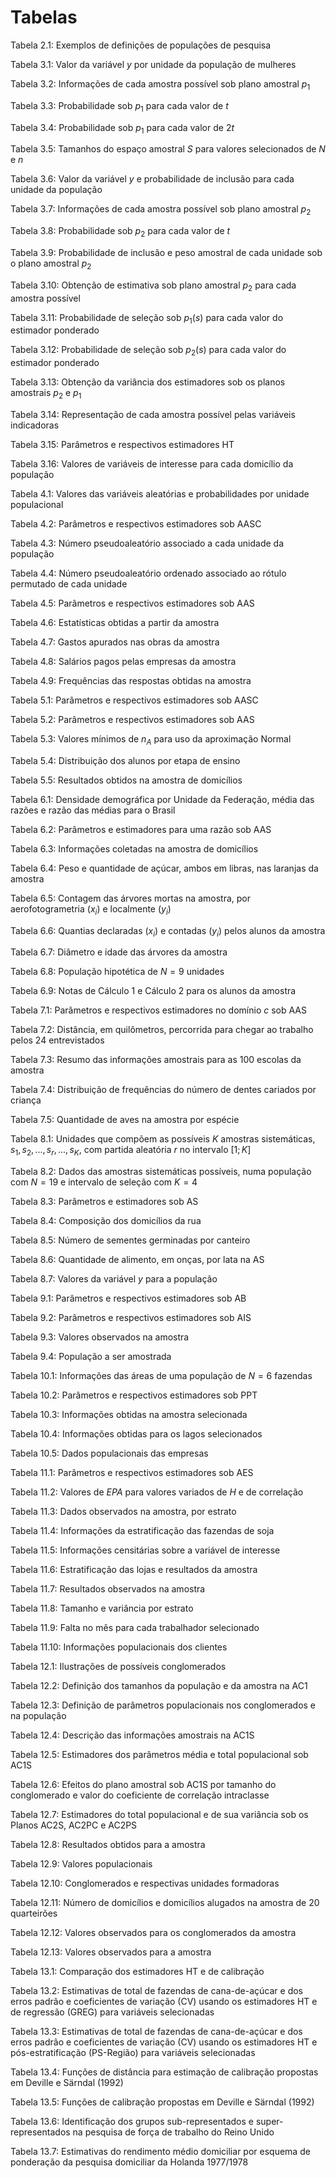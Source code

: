 # Tabelas {#tab}

Tabela 2.1: Exemplos de definições de populações de pesquisa 

Tabela 3.1: Valor da variável $y$ por unidade da população de mulheres 

Tabela 3.2: Informações de cada amostra possível sob plano amostral $p_1$

Tabela 3.3: Probabilidade sob $p_1$ para cada valor de $t$

Tabela 3.4: Probabilidade sob $p_1$ para cada valor de $2t$ 

Tabela 3.5: Tamanhos do espaço amostral $S$ para valores selecionados de $N$ e $n$

Tabela 3.6: Valor da variável $y$ e probabilidade de inclusão para cada unidade da população 

Tabela 3.7: Informações de cada amostra possível sob plano amostral $p_2$

Tabela 3.8: Probabilidade sob $p_2$ para cada valor de $t$

Tabela 3.9: Probabilidade de inclusão e peso amostral de cada unidade sob o plano amostral  $p_2$

Tabela 3.10: Obtenção de estimativa sob plano amostral $p_2$ para cada amostra possível 

Tabela 3.11: Probabilidade de seleção sob $p_1(s)$ para cada valor do estimador ponderado

Tabela 3.12: Probabilidade de seleção sob $p_2(s)$ para cada valor do estimador ponderado

Tabela 3.13: Obtenção da variância dos estimadores sob os planos amostrais $p_2$ e $p_1$

Tabela 3.14: Representação de cada amostra possível pelas variáveis indicadoras

Tabela 3.15: Parâmetros e respectivos estimadores HT

Tabela 3.16: Valores de variáveis de interesse para cada domicílio da população

Tabela 4.1: Valores das variáveis aleatórias e probabilidades por unidade populacional 

Tabela 4.2: Parâmetros e respectivos estimadores sob AASC 

Tabela 4.3: Número pseudoaleatório associado a cada unidade da população 

Tabela 4.4: Número pseudoaleatório ordenado associado ao rótulo permutado de cada unidade 

Tabela 4.5: Parâmetros e respectivos estimadores sob AAS 

Tabela 4.6: Estatísticas obtidas a partir da amostra 

Tabela 4.7: Gastos apurados nas obras da amostra 

Tabela 4.8: Salários pagos pelas empresas da amostra 

Tabela 4.9: Frequências das respostas obtidas na amostra 

Tabela 5.1: Parâmetros e respectivos estimadores sob AASC 

Tabela 5.2: Parâmetros e respectivos estimadores sob AAS 

Tabela 5.3: Valores mínimos de $n_A$ para uso da aproximação Normal

Tabela 5.4: Distribuição dos alunos por etapa de ensino 

Tabela 5.5: Resultados obtidos na amostra de domicílios 

Tabela 6.1: Densidade demográfica por Unidade da Federação, média das razões e razão das médias para o Brasil 

Tabela 6.2: Parâmetros e estimadores para uma razão sob AAS 

Tabela 6.3: Informações coletadas na amostra de domicílios 

Tabela 6.4: Peso e quantidade de açúcar, ambos em libras, nas laranjas da amostra 

Tabela 6.5: Contagem das árvores mortas na amostra, por aerofotogrametria $(x_i)$ e localmente $(y_i)$

Tabela 6.6: Quantias declaradas $(x_i)$ e contadas $(y_i)$ pelos alunos da amostra

Tabela 6.7: Diâmetro e idade das árvores da amostra 

Tabela 6.8: População hipotética de $N=9$ unidades

Tabela 6.9: Notas de Cálculo 1 e Cálculo 2 para os alunos da amostra 

Tabela 7.1: Parâmetros e respectivos estimadores no domínio $c$ sob AAS

Tabela 7.2: Distância, em quilômetros, percorrida para chegar ao trabalho pelos 24 entrevistados 

Tabela 7.3: Resumo das informações amostrais para as 100 escolas da amostra

Tabela 7.4: Distribuição de frequências do número de dentes cariados por criança 

Tabela 7.5: Quantidade de aves na amostra por espécie 

Tabela 8.1: Unidades que compõem as possíveis $K$ amostras sistemáticas, $s_1,   s_2,   ...,s_r,   ...,   s_K$, com partida aleatória $r$ no intervalo $[1; K]$

Tabela 8.2: Dados das amostras sistemáticas possíveis, numa população com $N=19$ e intervalo de seleção com $K=4$

Tabela 8.3: Parâmetros e estimadores sob AS 

Tabela 8.4: Composição dos domicílios da rua 

Tabela 8.5: Número de sementes germinadas por canteiro 

Tabela 8.6: Quantidade de alimento, em onças, por lata na AS 

Tabela 8.7: Valores da variável $y$ para a população

Tabela 9.1: Parâmetros e respectivos estimadores sob AB 

Tabela 9.2: Parâmetros e respectivos estimadores sob AIS

Tabela 9.3: Valores observados na amostra

Tabela 9.4: População a ser amostrada 

Tabela 10.1: Informações das áreas de uma população de $N=6$ fazendas

Tabela 10.2: Parâmetros e respectivos estimadores sob PPT 

Tabela 10.3: Informações obtidas na amostra selecionada 

Tabela 10.4: Informações obtidas para os lagos selecionados 

Tabela 10.5: Dados populacionais das empresas

Tabela 11.1: Parâmetros e respectivos estimadores sob AES 

Tabela 11.2: Valores de $EPA$ para valores variados de $H$ e de correlação

Tabela 11.3: Dados observados na amostra, por estrato

Tabela 11.4: Informações da estratificação das fazendas de soja 

Tabela 11.5: Informações censitárias sobre a variável de interesse 

Tabela 11.6: Estratificação das lojas e resultados da amostra 

Tabela 11.7: Resultados observados na amostra 

Tabela 11.8: Tamanho e variância por estrato 

Tabela 11.9: Falta no mês para cada trabalhador selecionado 

Tabela 11.10: Informações populacionais dos clientes 

Tabela 12.1: Ilustrações de possíveis conglomerados

Tabela 12.2: Definição dos tamanhos da população e da amostra na AC1  

Tabela 12.3: Definição de parâmetros populacionais nos conglomerados e na população 

Tabela 12.4: Descrição das informações amostrais na AC1S 

Tabela 12.5: Estimadores dos parâmetros média e total populacional sob AC1S 

Tabela 12.6: Efeitos do plano amostral sob AC1S por tamanho do conglomerado e valor do coeficiente de correlação intraclasse 

Tabela 12.7: Estimadores do total populacional e de sua variância sob os Planos AC2S, AC2PC e AC2PS

Tabela 12.8: Resultados obtidos para a amostra 

Tabela 12.9: Valores populacionais 

Tabela 12.10: Conglomerados e respectivas unidades formadoras 

Tabela 12.11: Número de domicílios e domicílios alugados na amostra de 20 quarteirões 

Tabela 12.12: Valores observados para os conglomerados da amostra 

Tabela 12.13: Valores observados para a amostra 

Tabela 13.1: Comparação dos estimadores HT e de calibração

Tabela 13.2: Estimativas de total de fazendas de cana-de-açúcar e dos erros padrão e coeficientes de variação (CV) usando os estimadores HT e de regressão (GREG) para variáveis selecionadas

Tabela 13.3: Estimativas de total de fazendas de cana-de-açúcar e dos erros padrão e coeficientes de variação (CV) usando os estimadores HT e pós-estratificação (PS-Região) para variáveis selecionadas

Tabela 13.4: Funções de distância para estimação de calibração propostas em Deville e Särndal (1992)

Tabela 13.5: Funções de calibração propostas em Deville e Särndal (1992)

Tabela 13.6: Identificação dos grupos sub-representados e super-representados na pesquisa de força de trabalho do Reino Unido

Tabela 13.7: Estimativas do rendimento médio domiciliar por esquema de ponderação da pesquisa domiciliar da Holanda 1977/1978
